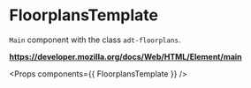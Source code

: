 <!-- Packages -->

<!-- Components -->

# FloorplansTemplate

`Main` component with the class `adt-floorplans`.

**https://developer.mozilla.org/docs/Web/HTML/Element/main**

<Props components={{ FloorplansTemplate }} />
